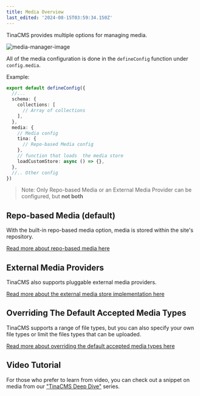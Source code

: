```yaml
---
title: Media Overview
last_edited: '2024-08-15T03:59:34.150Z'
---
```


TinaCMS provides multiple options for managing media.

![media-manager-image](/img/media-manager-ui.png)

All of the media configuration is done in the `defineConfig` function under `config.media`.

Example:

```ts
export default defineConfig({
  //...
  schema: {
    collections: [
      // Array of collections
    ],
  },
  media: {
    // Media config
    tina: {
      // Repo-based Media config
    },
    // function that loads  the media store
    loadCustomStore: async () => {},
  },
  //.. Other config
})
```

> Note: Only Repo-based Media or an External Media Provider can be configured, but **not both**

## Repo-based Media (default)

With the built-in repo-based media option, media is stored within the site's repository.

[Read more about repo-based media here](/docs/reference/media/repo-based)

## External Media Providers

TinaCMS also supports pluggable external media providers.

[Read more about the external media store implementation here](/docs/reference/media/external/authentication)

## Overriding The Default Accepted Media Types

TinaCMS supports a range of file types, but you can also specify your own file types or limit the files types that can be uploaded.

[Read more about overriding the default accepted media types here](/docs/reference/media/override-default-media-types)

## Video Tutorial

For those who prefer to learn from video, you can check out a snippet on media from our ["TinaCMS Deep Dive"](https://www.youtube.com/watch?v=PcgnJDILv4w\&list=PLPar4H9PHKVqoCwZy79PHr8-W_vA3lAOB\&pp=iAQB) series.

<Youtube embedSrc="https://www.youtube.com/embed/x0ACBQeNcts?start=388&end=469" />
